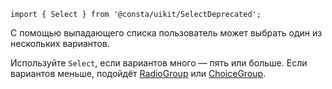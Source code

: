 
```tsx
import { Select } from '@consta/uikit/SelectDeprecated';
```

С помощью выпадающего списка пользователь может выбрать один из нескольких вариантов.

Используйте `Select`, если вариантов много — пять или больше. Если вариантов меньше,
подойдёт [RadioGroup](##LIBS.LIB.STAND/lib:uikit/stand:components-radiogroup-stable)
или [ChoiceGroup](##LIBS.LIB.STAND/lib:uikit/stand:components-choicegroup-stable).

<SelectExampleItems />
